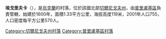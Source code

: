 {{coord|50|35|28|N|32|27|10|E|scale:100000|display=title}}

'''埃戈里夫卡'''（{{lang-uk|Єгорівка}}），是[[烏克蘭|烏克蘭]]的村落，位於該國北部[[切爾尼戈夫州|切爾尼戈夫州]]，由[[普里盧基區|普里盧基區]]負責管轄，始建於1600年，面積1.33平方公里，海拔高度119米，2001年人口755，人口密度每平方公里570人。

[[Category:切爾尼戈夫州村落|Category:切爾尼戈夫州村落]]
[[Category:普里盧基區村落|Category:普里盧基區村落]]


{{Chernihiv-geo-stub}}